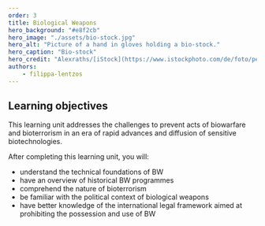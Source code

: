 ```yaml
---
order: 3
title: Biological Weapons
hero_background: "#e8f2cb"
hero_image: "./assets/bio-stock.jpg"
hero_alt: "Picture of a hand in gloves holding a bio-stock."
hero_caption: "Bio-stock"
hero_credit: "Alexraths/[iStock](https://www.istockphoto.com/de/foto/petrischale-gm118848449-11861847)"
authors:
    - filippa-lentzos
---
```


## Learning objectives

This learning unit addresses the challenges to prevent acts of biowarfare and bioterrorism in an era of rapid advances and diffusion of sensitive biotechnologies.

After completing this learning unit, you will:
- understand the technical foundations of BW
- have an overview of historical BW programmes
- comprehend the nature of bioterrorism
- be familiar with the political context of biological weapons
- have better knowledge of the international legal framework aimed at prohibiting the possession and use of BW
